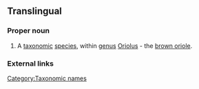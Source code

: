==Translingual==

===Proper noun===
{{head|mul|proper noun|head=[[Oriolus]] [[szalayi]]}}

# A [[taxonomic]] [[species]], within [[genus]] [[Oriolus]] - the [[brown oriole]].

===External links===
{{projectlinks|wikipedia|wikispecies}}

[[Category:Taxonomic names]]